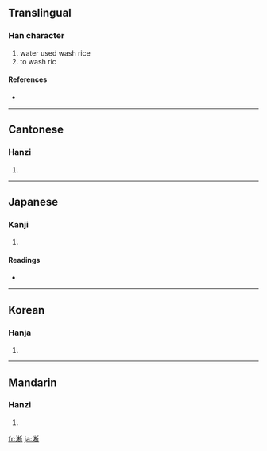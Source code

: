 ==Translingual==

===Han character===
{{Han char|rn=85|rad=水|as=08|sn=11|four=3212<sub>1</sub>|canj=水木竹中 (EDHL)}}

# water used wash rice
# to wash ric

====References====
* {{Han ref|kx=0629.050|dkj=17617|dj=1031.010|hdz=31642.070|uh=6DC5|ud=28101|bh=B258|bd=45656}}

----

==Cantonese==

===Hanzi===
{{yue-hanzi|jyut=|y=sik1}}

# {{defn|Cantonese}}

----

==Japanese==

===Kanji===
{{ja-kanji|grade=|rs=水08}}

# {{defn|Japanese}}

====Readings====
* {{ja-readings|on=[[せき]] (seki)|kun=[[よなぐ]] (yonagu), [[かしょね]] (kashone)}}

----

==Korean==

===Hanja===
{{ko-hanja|hangeul=석|eumhun=|rv=seok|mr=sŏk|y=sek}}

# {{defn|Korean}}

----

==Mandarin==

===Hanzi===
{{cmn-hanzi|pin=[[xī]] ([[xi1]])|wg=hsi<sup>1</sup>}}

# {{defn|Mandarin}}

[[fr:淅]]
[[ja:淅]]